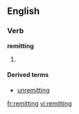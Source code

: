 ==English==
===Verb===
'''remitting'''
# {{present participle of|[[remit]]}}

====Derived terms====
* [[unremitting]]

[[fr:remitting]]
[[vi:remitting]]